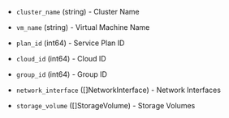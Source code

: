 <!-- Code generated from the comments of the Config struct in builder/mvm/clone/config.go; DO NOT EDIT MANUALLY -->

- `cluster_name` (string) - Cluster Name

- `vm_name` (string) - Virtual Machine Name

- `plan_id` (int64) - Service Plan ID

- `cloud_id` (int64) - Cloud ID

- `group_id` (int64) - Group ID

- `network_interface` ([]NetworkInterface) - Network Interfaces

- `storage_volume` ([]StorageVolume) - Storage Volumes

<!-- End of code generated from the comments of the Config struct in builder/mvm/clone/config.go; -->
